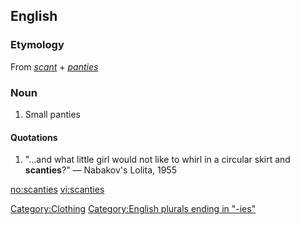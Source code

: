 ==English==

===Etymology===
From ''[[scant]]'' + ''[[panties]]''

===Noun===
{{en-noun|-}}

# Small panties

====Quotations====
#"...and what little girl would not like to whirl in a circular skirt and '''scanties'''?" &mdash; Nabakov's Lolita, 1955


[[Category:Clothing]]
[[Category:English plurals ending in "-ies"]]

[[no:scanties]]
[[vi:scanties]]